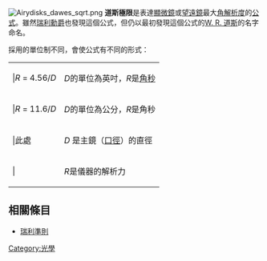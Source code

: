 {{Unreferenced|time=2015-06-15T05:33:07+00:00}}
[[Image:Airydisks_dawes_sqrt.png|thumb]]
'''道斯極限'''是表達[[顯微鏡|顯微鏡]]或[[望遠鏡|望遠鏡]]最大[[角解析度|角解析度]]的[[數學公式|公式]]。雖然[[瑞利勳爵|瑞利勳爵]]也發現這個公式，但仍以最初發現這個公式的[[W._R._道斯|W. R. 道斯]]的名字命名。

採用的單位制不同，會使公式有不同的形式：
{|
|  |''R'' = 4.56/''D'' || ''D''的單位為英吋，''R''是[[角秒|角秒]]
|-
|  |''R'' = 11.6/''D'' || ''D''的單位為公分，''R''是角秒
|-
|  |此處 || ''D'' 是主鏡（[[口徑|口徑]]）的直徑
|-
|  | || ''R''是儀器的解析力
|}

== 相關條目 ==
*[[角解析度|瑞利準則]]

{{DEFAULTSORT:Dawes' Limit}}
[[Category:光學|Category:光學]]
